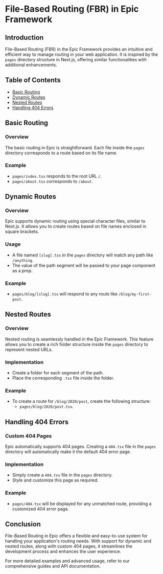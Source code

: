 # File-Based Routing (FBR) in Epic Framework

## Introduction

File-Based Routing (FBR) in the Epic Framework provides an intuitive and efficient way to manage routing in your web application. It is inspired by the `pages` directory structure in Next.js, offering similar functionalities with additional enhancements.

## Table of Contents

- [Basic Routing](#basic-routing)
- [Dynamic Routes](#dynamic-routes)
- [Nested Routes](#nested-routes)
- [Handling 404 Errors](#handling-404-errors)

## Basic Routing

### Overview

The basic routing in Epic is straightforward. Each file inside the `pages` directory corresponds to a route based on its file name.

### Example

- `pages/index.tsx` responds to the root URL `/`.
- `pages/about.tsx` corresponds to `/about`.

## Dynamic Routes

### Overview

Epic supports dynamic routing using special character files, similar to Next.js. It allows you to create routes based on file names enclosed in square brackets.

### Usage

- A file named `[slug].tsx` in the `pages` directory will match any path like `/anything`.
- The value of the path segment will be passed to your page component as a prop.

### Example

- `pages/blog/[slug].tsx` will respond to any route like `/blog/my-first-post`.

## Nested Routes

### Overview

Nested routing is seamlessly handled in the Epic Framework. This feature allows you to create a rich folder structure inside the `pages` directory to represent nested URLs.

### Implementation

- Create a folder for each segment of the path.
- Place the corresponding `.tsx` file inside the folder.

### Example

- To create a route for `/blog/2020/post`, create the following structure:
  - `pages/blog/2020/post.tsx`.

## Handling 404 Errors

### Custom 404 Pages

Epic automatically supports 404 pages. Creating a `404.tsx` file in the `pages` directory will automatically make it the default 404 error page.

### Implementation

- Simply create a `404.tsx` file in the `pages` directory.
- Style and customize this page as required.

### Example

- `pages/404.tsx` will be displayed for any unmatched route, providing a customized 404 error page.

## Conclusion

File-Based Routing in Epic offers a flexible and easy-to-use system for handling your application's routing needs. With support for dynamic and nested routes, along with custom 404 pages, it streamlines the development process and enhances the user experience.

For more detailed examples and advanced usage, refer to our comprehensive guides and API documentation.
